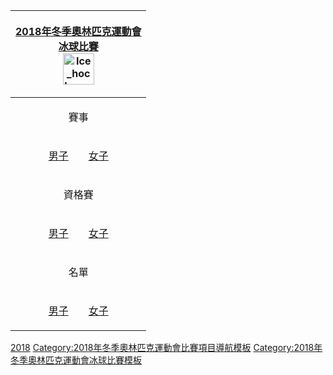 {| style="float:right; clear:right; padding:0.3em; margin-left:15px; border:1px solid #B8C7D9; background:#f5faff; font-size:90%; line-height:1.5em"
|- style="background:#cedff2; text-align:center;"
![[2018年冬季奧林匹克運動會]]<br/>[[2018年冬季奧林匹克運動會冰球比賽|冰球比賽]]<br/>[[Image:Ice hockey pictogram.svg|50px]]
|- style="background:#deeaf6; text-align:center;"
| style="text-align:center;" |賽事
|-
| style="text-align:center;" |[[2018年冬季奧林匹克運動會男子冰球比賽|男子]]&emsp;&emsp;[[2018年冬季奧林匹克運動會女子冰球比賽|女子]]
|- style="background:#deeaf6; text-align:center;"
| style="text-align:center;" |資格賽
|-
| style="text-align:center;" |[[2018年冬季奧林匹克運動會冰球比賽男子資格賽|男子]]&emsp;&emsp;[[2018年冬季奧林匹克運動會冰球比賽女子資格賽|女子]]
|- style="background:#deeaf6; text-align:center;"
| style="text-align:center;" |名單
|-
| style="text-align:center;" |[[Ice hock2018年冬季奧林匹克運動會冰球比賽男子隊伍名單|男子]]&emsp;&emsp;[[Ice hock2018年冬季奧林匹克運動會冰球比賽女子隊伍名單|女子]]
|}<noinclude>
[[Category:冬季奧林匹克運動會冰球比賽導航模板|2018]]
[[Category:2018年冬季奧林匹克運動會比賽項目導航模板]]
[[Category:2018年冬季奧林匹克運動會冰球比賽模板]]
</noinclude>